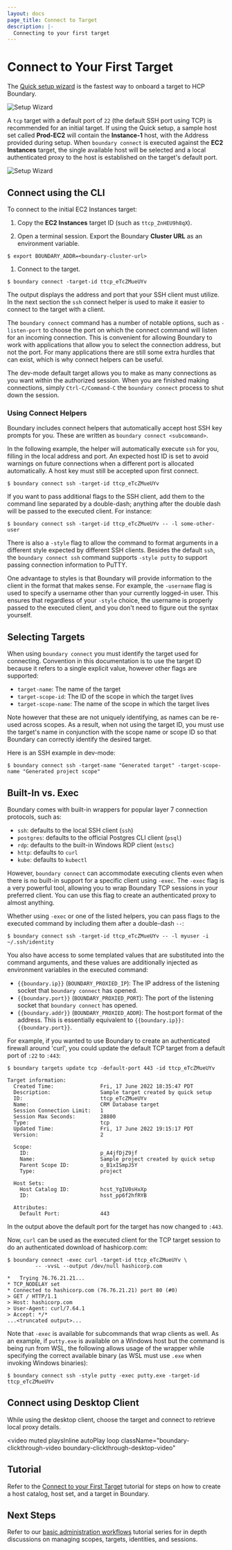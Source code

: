 ```yaml
---
layout: docs
page_title: Connect to Target
description: |-
  Connecting to your first target
---
```


# Connect to Your First Target

The [Quick setup
wizard](/docs/getting-started/deploy-and-login#login-to-hcp-boundary)
is the fastest way to onboard a target to HCP Boundary.

![Setup Wizard](/img/setup-wizard-target.png)

A `tcp` target with a default port of `22` (the default SSH port using TCP) is
recommended for an initial target. If using the Quick setup, a sample host set
called **Prod-EC2** will contain the **Instance-1** host, with the Address
provided during setup. When `boundary connect` is executed against the **EC2 Instances** target, the single available host will be selected and a local
authenticated proxy to the host is established on the target's default port.

![Setup Wizard](/img/quick-start-targets.png)

## Connect using the CLI

To connect to the initial EC2 Instances target:

1. Copy the **EC2 Instances** target ID (such as `ttcp_ZnHEU9h8qX`).

1. Open a terminal session. Export the Boundary **Cluster URL** as an environment
   variable.

```shell-session
$ export BOUNDARY_ADDR=<boundary-cluster-url>
```

1. Connect to the target.

```shell-session
$ boundary connect -target-id ttcp_eTcZMueUYv
```

The output displays the address and port that your SSH client must utilize. In
the next section the `ssh` connect helper is used to make it easier to connect
to the target with a client.

The `boundary connect` command has a number of notable options, such as
`-listen-port` to choose the port on which the connect command will listen for
an incoming connection. This is convenient for allowing Boundary to work with
applications that allow you to select the connection address, but not the port.
For many applications there are still some extra hurdles that can exist, which
is why connect helpers can be useful.

The dev-mode default target allows you to make as many connections as you want
within the authorized session. When you are finished making connections, simply
`Ctrl-C/Command-C` the `boundary connect` process to shut down the session.

### Using Connect Helpers

Boundary includes connect helpers that automatically accept host SSH key prompts
for you. These are written as `boundary connect <subcommand>`.

In the following example, the helper will automatically execute `ssh` for you,
filling in the local address and port. An expected host ID is set to avoid
warnings on future connections when a different port is allocated automatically.
A host key must still be accepted upon first connect.

```shell-session
$ boundary connect ssh -target-id ttcp_eTcZMueUYv
```

If you want to pass additional flags to the SSH client, add them to the command
line separated by a double-dash; anything after the double dash will be passed
to the executed client. For instance:

```shell-session
$ boundary connect ssh -target-id ttcp_eTcZMueUYv -- -l some-other-user
```

There is also a `-style` flag to allow the command to format arguments in a
different style expected by different SSH clients. Besides the default `ssh`,
the `boundary connect ssh` command supports `-style putty` to support passing
connection information to PuTTY.

One advantage to styles is that Boundary will provide information to the client
in the format that makes sense. For example, the `-username` flag is used to
specify a username other than your currently logged-in user. This ensures that
regardless of your `-style` choice, the username is properly passed to the
executed client, and you don't need to figure out the syntax yourself.

## Selecting Targets

When using `boundary connect` you must identify the target used for connecting.
Convention in this documentation is to use the target ID because it refers to a
single explicit value, however other flags are supported:

- `target-name`: The name of the target
- `target-scope-id`: The ID of the scope in which the target lives
- `target-scope-name`: The name of the scope in which the target lives

Note however that these are not uniquely identifying, as names can be re-used
across scopes. As a result, when not using the target ID, you must use the
target's name in conjunction with the scope name or scope ID so that Boundary
can correctly identify the desired target.

Here is an SSH example in dev-mode:

```shell-session
$ boundary connect ssh -target-name "Generated target" -target-scope-name "Generated project scope"
```

## Built-In vs. Exec

Boundary comes with built-in wrappers for popular layer 7 connection protocols,
such as:

- `ssh`: defaults to the local SSH client (`ssh`)
- `postgres`: defaults to the official Postgres CLI client (`psql`)
- `rdp`: defaults to the built-in Windows RDP client (`mstsc`)
- `http`: defaults to `curl`
- `kube`: defaults to `kubectl`

However, `boundary connect` can accommodate executing clients even when there is
no built-in support for a specific client using `-exec`. The `-exec` flag is a
very powerful tool, allowing you to wrap Boundary TCP sessions in your preferred
client. You can use this flag to create an authenticated proxy to almost
anything.

Whether using `-exec` or one of the listed helpers, you can pass flags to the
executed command by including them after a double-dash `--`:

```shell-session
$ boundary connect ssh -target-id ttcp_eTcZMueUYv -- -l myuser -i ~/.ssh/identity
```

You also have access to some templated values that are substituted into the
command arguments, and these values are additionally injected as environment
variables in the executed command:

- `{{boundary.ip}}` (`BOUNDARY_PROXIED_IP`): The IP address of the listening
  socket that `boundary connect` has opened.
- `{{boundary.port}}` (`BOUNDARY_PROXIED_PORT`): The port of the listening
  socket that `boundary connect` has opened.
- `{{boundary.addr}}` (`BOUNDARY_PROXIED_ADDR`): The host:port format of the
  address. This is essentially equivalent to `{{boundary.ip}}:{{boundary.port}}`.

For example, if you wanted to use Boundary to create an authenticated firewall
around 'curl', you could update the default TCP target from a default port
of `:22` to `:443`:

```shell-session
$ boundary targets update tcp -default-port 443 -id ttcp_eTcZMueUYv

Target information:
  Created Time:               Fri, 17 June 2022 18:35:47 PDT
  Description:                Sample target created by quick setup
  ID:                         ttcp_eTcZMueUYv
  Name:                       CRM Database target
  Session Connection Limit:   1
  Session Max Seconds:        28800
  Type:                       tcp
  Updated Time:               Fri, 17 June 2022 19:15:17 PDT
  Version:                    2

  Scope:
    ID:                       p_A4jfDjZ9jf
    Name:                     Sample project created by quick setup
    Parent Scope ID:          o_B1xISmpJ5Y
    Type:                     project

  Host Sets:
    Host Catalog ID:          hcst_YgIU0sHxXp
    ID:                       hsst_pp6f2hfRYB

  Attributes:
    Default Port:             443
```

In the output above the default port for the target has now changed to `:443`.

Now, `curl` can be used as the executed client for the TCP target session to do
an authenticated download of hashicorp.com:

```shell-session
$ boundary connect -exec curl -target-id ttcp_eTcZMueUYv \
         -- -vvsL --output /dev/null hashicorp.com

*   Trying 76.76.21.21...
* TCP_NODELAY set
* Connected to hashicorp.com (76.76.21.21) port 80 (#0)
> GET / HTTP/1.1
> Host: hashicorp.com
> User-Agent: curl/7.64.1
> Accept: */*
...<truncated output>...
```

Note that `-exec` is available for subcommands that wrap clients as well. As an
example, if `putty.exe` is available on a Windows host but the command is being
run from WSL, the following allows usage of the wrapper while specifying the
correct available binary (as WSL must use `.exe` when invoking Windows binaries):

```shell-session
$ boundary connect ssh -style putty -exec putty.exe -target-id ttcp_eTcZMueUYv
```

## Connect using Desktop Client

While using the desktop client, choose the target and connect to retrieve local
proxy details.

<video
  muted
  playsInline
  autoPlay
  loop
  className="boundary-clickthrough-video boundary-clickthrough-desktop-video"
>
  <source
    type="video/mp4"
    src="https://www.datocms-assets.com/2885/1613612836-boundary-desktop-clickthrough-connect-target-v1-0-0.mp4"
  />
</video>

## Tutorial

Refer to the [Connect to your First Target](https://learn.hashicorp.com/tutorials/boundary/hcp-getting-started-connect?in=boundary/hcp-getting-started) tutorial for steps on how to create a host catalog, host set, and a target in Boundary.

## Next Steps

Refer to our [basic administration
workflows](https://learn.hashicorp.com/collections/boundary/hcp-administration) tutorial series
for in depth discussions on managing scopes, targets, identities, and sessions.
